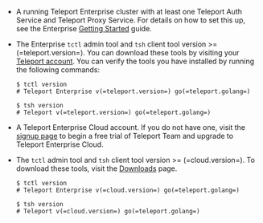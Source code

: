 <Tabs>
<TabItem
  scope={["enterprise"]} label="Self-Hosted Enterprise">

- A running Teleport Enterprise cluster with at least one Teleport Auth Service and 
Teleport Proxy Service. For details on how to set this up, see the Enterprise [Getting 
Started](../choose-an-edition/teleport-enterprise/introduction.mdx) guide.

- The Enterprise `tctl` admin tool and `tsh` client tool version >= (=teleport.version=). 
You can download these tools by visiting your [Teleport account](https://teleport.sh).
You can verify the tools you have installed by running the following commands:

  ```code
  $ tctl version
  # Teleport Enterprise v(=teleport.version=) go(=teleport.golang=)
  
  $ tsh version
  # Teleport v(=teleport.version=) go(=teleport.golang=)
  ```

</TabItem>
<TabItem scope={["cloud"]}
  label="Teleport Enterprise Cloud">

- A Teleport Enterprise Cloud account. If you do not have one, visit the [signup
  page](https://goteleport.com/signup/) to begin a free trial of Teleport Team
  and upgrade to Teleport Enterprise Cloud. 

- The `tctl` admin tool and `tsh` client tool version >= (=cloud.version=).
  To download these tools, visit the [Downloads](../choose-an-edition/teleport-cloud/downloads.mdx) page.

  ```code
  $ tctl version
  # Teleport Enterprise v(=cloud.version=) go(=teleport.golang=)
  
  $ tsh version
  # Teleport v(=cloud.version=) go(=teleport.golang=)
  ```

</TabItem>
</Tabs>
